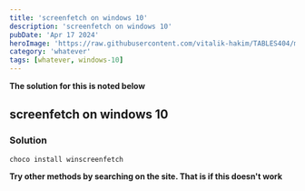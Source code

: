 ---
title: 'screenfetch on windows 10'
description: 'screenfetch on windows 10'
pubDate: 'Apr 17 2024'
heroImage: 'https://raw.githubusercontent.com/vitalik-hakim/TABLES404/main/error_b/misc.png'
category: 'whatever'
tags: [whatever, windows-10]
---

**The solution for this is noted below**

## screenfetch on windows 10

### Solution

```whatever
choco install winscreenfetch
```
**Try other methods by searching on the site. That is if this doesn't work**
